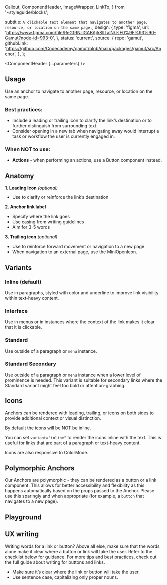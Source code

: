 
  Callout,
  ComponentHeader,
  ImageWrapper,
  LinkTo,
} from '~styleguide/blocks';


  subtitle: `A clickable text element that navigates to another page, resource, or location on the same page.`,
  design: {
    type: 'figma',
    url: 'https://www.figma.com/file/ReGfRNillGABAj5SlITalN/%F0%9F%93%90-Gamut?node-id=993-0',
  },
  status: 'current',
  source: {
    repo: 'gamut',
    githubLink:
      'https://github.com/Codecademy/gamut/blob/main/packages/gamut/src/Anchor',
  },
};

<Meta of={AnchorStories} />

<ComponentHeader {...parameters} />

## Usage

Use an anchor to navigate to another page, resource, or location on the same page.

### Best practices:

- Include a leading or trailing icon to clarify the link’s destination or to further distinguish from surrounding text.
- Consider opening in a new tab when navigating away would interrupt a task or workflow the user is currently engaged in.

### When NOT to use:

- **Actions** - when performing an actions, use a <LinkTo id="Atoms/Buttons">Button</LinkTo> component instead.

## Anatomy

<ImageWrapper
  src="./typography/anchor.png"
  alt="The anatomy of the Anchor component, detailed below."
/>

**1. Leading Icon** _(optional)_

- Use to clarify or reinforce the link’s destination

**2. Anchor link label**

- Specify where the link goes
- Use casing from writing guidelines
- Aim for 3-5 words

**3. Trailing icon** _(optional)_

- Use to reinforce forward movement or navigation to a new page
- When navigation to an external page, use the <LinkTo id="Atoms/Icons/Mini">MiniOpenIcon</LinkTo>.

## Variants

### Inline (default)

Use in paragraphs, styled with color and underline to improve link visibility within text-heavy content.

### Interface

Use in menus or in instances where the context of the link makes it clear that it is clickable.

### Standard

Use outside of a paragraph or `menu` instance.

<Callout text="When placed inline with other bold text (e.g., headings), standard links do not meet a11y standards. Include an icon to ensure the link is distinguishable. When placed alongside non-bold text, bold formatting provides adequate visual distinction." />

### Standard Secondary

Use outside of a paragraph or `menu` instance when a lower level of prominence is needed. This variant is suitable for secondary links where the Standard variant might feel too bold or attention-grabbing.

<Canvas of={AnchorStories.Modes} />

## Icons

Anchors can be rendered with leading, trailing, or icons on both sides to provide additional context or visual distinction.

By default the icons will be NOT be inline.

<Canvas of={AnchorStories.IconFlexAnchor} />

You can set `variant="inline"` to render the icons inline with the text. This is useful for links that are part of a paragraph or text-heavy content.

<Canvas of={AnchorStories.IconInlineAnchorExample} />

Icons are also responsive to ColorMode.

<Canvas of={AnchorStories.IconModes} />

## Polymorphic Anchors

Our Anchors are polymorphic - they can be rendered as a button or a link component. This allows for better accessibility and flexibility as this happens automatically based on the props passed to the Anchor. Please use this sparingly and when appropriate (for example, a `button` that navigates to a new page).

<Canvas of={AnchorStories.PolymorphicAnchor} />

## Playground

<Canvas sourceState="shown" />

<Controls />

## UX writing

Writing words for a link or button? Above all else, make sure that the words alone make it clear where a button or link will take the user. Refer to the checklist below for guidance. For more tips and best practices, check out the full guide about <LinkTo id="writing-ux-writing-component-guidelines-buttons-and-links--page">writing for buttons and links</LinkTo>.

- Make sure it’s clear where the link or button will take the user.
- Use sentence case, capitalizing only proper nouns.

